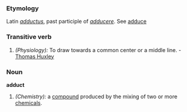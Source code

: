 ===Etymology===
Latin ''[[adductus]]'', past participle of ''[[adducere]]''.  See [[adduce]]
===Transitive verb===
#''(Physiology):'' To draw towards a common center or a middle line. - [[Thomas Huxley]]

===Noun===
'''adduct'''
#''(Chemistry):'' a [[compound]] produced by the mixing of two or more [[chemical]]s.